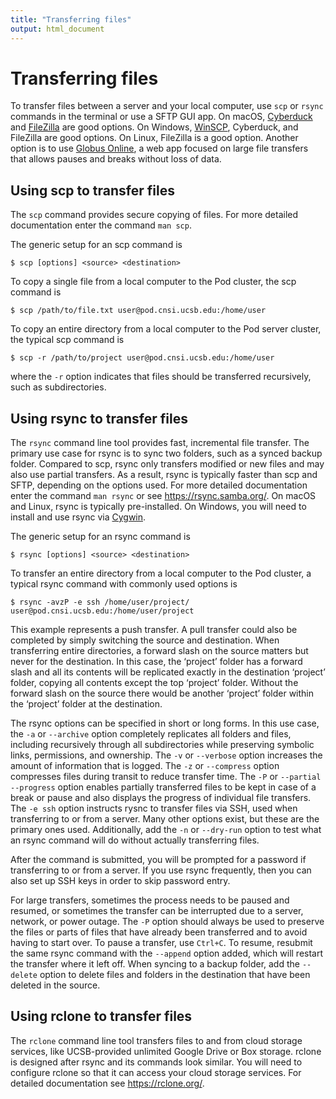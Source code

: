 ```yaml
---
title: "Transferring files"
output: html_document
---
```


# Transferring files

To transfer files between a server and your local computer, use `scp` or `rsync` commands in the terminal or use a SFTP GUI app. On macOS, [Cyberduck](https://cyberduck.io/) and [FileZilla](https://filezilla-project.org/) are good options. On Windows, [WinSCP](https://winscp.net/eng/index.php), Cyberduck, and FileZilla are good options. On Linux, FileZilla is a good option. Another option is to use [Globus Online](http://csc.cnsi.ucsb.edu/docs/globus-online), a web app focused on large file transfers that allows pauses and breaks without loss of data.

## Using scp to transfer files

The `scp` command provides secure copying of files. For more detailed documentation enter the command `man scp`.

The generic setup for an scp command is

```
$ scp [options] <source> <destination>
```

To copy a single file from a local computer to the Pod cluster, the scp command is

```
$ scp /path/to/file.txt user@pod.cnsi.ucsb.edu:/home/user
```

To copy an entire directory from a local computer to the Pod server cluster, the typical scp command is

```
$ scp -r /path/to/project user@pod.cnsi.ucsb.edu:/home/user
```

where the `-r` option indicates that files should be transferred recursively, such as subdirectories.

## Using rsync to transfer files

The `rsync` command line tool provides fast, incremental file transfer. The primary use case for rsync is to sync two folders, such as a synced backup folder. Compared to scp, rsync only transfers modified or new files and may also use partial transfers. As a result, rsync is typically faster than scp and SFTP, depending on the options used. For more detailed documentation enter the command `man rsync` or see <https://rsync.samba.org/>. On macOS and Linux, rsync is typically pre-installed. On Windows, you will need to install and use rsync via [Cygwin](https://www.cygwin.com/).

The generic setup for an rsync command is

```
$ rsync [options] <source> <destination>
```

To transfer an entire directory from a local computer to the Pod cluster, a typical rsync command with commonly used options is

```
$ rsync -avzP -e ssh /home/user/project/ user@pod.cnsi.ucsb.edu:/home/user/project
```

This example represents a push transfer. A pull transfer could also be completed by simply switching the source and destination. When transferring entire directories, a forward slash on the source matters but never for the destination. In this case, the 'project' folder has a forward slash and all its contents will be replicated exactly in the destination 'project' folder, copying all contents except the top 'project' folder. Without the forward slash on the source there would be another 'project' folder within the 'project' folder at the destination.

The rsync options can be specified in short or long forms. In this use case, the `-a`  or `--archive` option completely replicates all folders and files, including recursively through all subdirectories while preserving symbolic links, permissions, and ownership. The `-v` or `--verbose` option increases the amount of information that is logged. The `-z` or `--compress` option compresses files during transit to reduce transfer time. The `-P` or `--partial --progress` option enables partially transferred files to be kept in case of a break or pause and also displays the progress of individual file transfers. The `-e ssh` option instructs rysnc to transfer files via SSH, used when transferring to or from a server. Many other options exist, but these are the primary ones used. Additionally, add the `-n` or `--dry-run` option to test what an rsync command will do without actually transferring files.

After the command is submitted, you will be prompted for a password if transferring to or from a server. If you use rsync frequently, then you can also set up SSH keys in order to skip password entry.

For large transfers, sometimes the process needs to be paused and resumed, or sometimes the transfer can be interrupted due to a server, network, or power outage. The `-P` option should always be used to preserve the files or parts of files that have already been transferred and to avoid having to start over. To pause a transfer, use `Ctrl+C`. To resume, resubmit the same rsync command with the `--append` option added, which will restart the transfer where it left off. When syncing to a backup folder, add the `--delete` option to delete files and folders in the destination that have been deleted in the source.

## Using rclone to transfer files

The `rclone` command line tool transfers files to and from cloud storage services, like UCSB-provided unlimited Google Drive or Box storage. rclone is designed after rsync and its commands look similar. You will need to configure rclone so that it can access your cloud storage services. For detailed documentation see <https://rclone.org/>.
